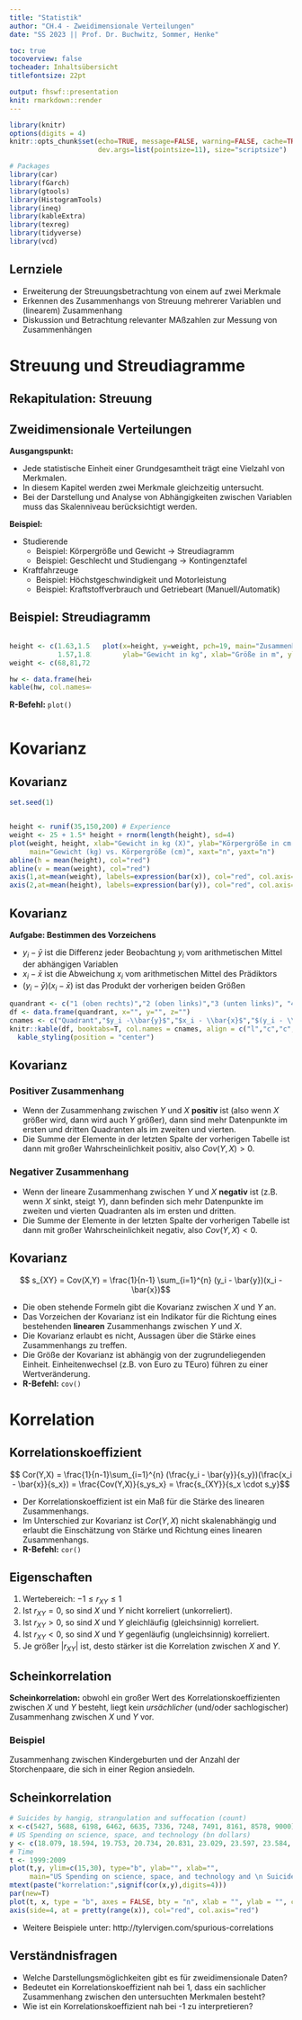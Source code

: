 ```yaml
---
title: "Statistik"
author: "CH.4 - Zweidimensionale Verteilungen"
date: "SS 2023 || Prof. Dr. Buchwitz, Sommer, Henke"

toc: true
tocoverview: false
tocheader: Inhaltsübersicht
titlefontsize: 22pt

output: fhswf::presentation
knit: rmarkdown::render
---
```


```r
library(knitr)
options(digits = 4)
knitr::opts_chunk$set(echo=TRUE, message=FALSE, warning=FALSE, cache=TRUE, 
                      dev.args=list(pointsize=11), size="scriptsize")

# Packages
library(car)
library(fGarch)
library(gtools)
library(HistogramTools)
library(ineq)
library(kableExtra)
library(texreg)
library(tidyverse)
library(vcd)
```

## Lernziele

- Erweiterung der Streuungsbetrachtung von einem auf zwei Merkmale
- Erkennen des Zusammenhangs von Streuung mehrerer Variablen und (linearem) Zusammenhang
- Diskussion und Betrachtung relevanter MAßzahlen zur Messung von Zusammenhängen

# Streuung und Streudiagramme

## Rekapitulation: Streuung

\kariert{18}

## Zweidimensionale Verteilungen

**Ausgangspunkt:**

- Jede statistische Einheit einer Grundgesamtheit trägt eine Vielzahl von Merkmalen.
- In diesem Kapitel werden zwei Merkmale gleichzeitig untersucht.
- Bei der Darstellung und Analyse von Abhängigkeiten zwischen Variablen muss das Skalenniveau berücksichtigt werden.

**Beispiel:**

- Studierende
  + Beispiel: Körpergröße und Gewicht $\rightarrow$ Streudiagramm
  + Beispiel: Geschlecht und Studiengang $\rightarrow$ Kontingenztafel
- Kraftfahrzeuge
  + Beispiel: Höchstgeschwindigkeit und Motorleistung
  + Beispiel: Kraftstoffverbrauch und Getriebeart (Manuell/Automatik)

## Beispiel: Streudiagramm

::: {.columns}
::: {.column width=30%}
```r
height <- c(1.63,1.51,1.56,1.95,1.8,1.79,1.78,1.68,1.89,1.61,1.89,1.97,1.61,
            1.57,1.83,1.8,1.72,1.52,1.54)
weight <- c(68,81,72,128,60,64,94,62,109,75,76,126,98,71,66,111,89,76,45)

hw <- data.frame(height, weight)
kable(hw, col.names=c("Größe (m)","Gewicht (kg)"))

```
**R-Befehl:** `plot()`
:::
::: {.column width=70%}
```r
plot(x=height, y=weight, pch=19, main="Zusammenhang zwischen \n Größe und Gewicht",
     ylab="Gewicht in kg", xlab="Größe in m", ylim=c(0, 140), xlim=c(1.2, 2.2))
```
:::
:::


# Kovarianz 

## Kovarianz

```r
set.seed(1)


height <- runif(35,150,200) # Experience
weight <- 25 + 1.5* height + rnorm(length(height), sd=4)
plot(weight, height, xlab="Gewicht in kg (X)", ylab="Körpergröße in cm (Y)",
     main="Gewicht (kg) vs. Körpergröße (cm)", xaxt="n", yaxt="n")
abline(h = mean(height), col="red")
abline(v = mean(weight), col="red")
axis(1,at=mean(weight), labels=expression(bar(x)), col="red", col.axis="red")
axis(2,at=mean(height), labels=expression(bar(y)), col="red", col.axis="red")
```

## Kovarianz

**Aufgabe: Bestimmen des Vorzeichens**

- $y_i - \bar{y}$ ist die Differenz jeder Beobachtung $y_i$ vom arithmetischen Mittel der abhängigen Variablen
- $x_i - \bar{x}$ ist die Abweichung $x_i$ vom arithmetischen Mittel des Prädiktors
- $(y_i - \bar{y})(x_i - \bar{x})$ ist das Produkt der vorherigen beiden Größen

```r
quandrant <- c("1 (oben rechts)","2 (oben links)","3 (unten links)", "4 (unten rechts)")
df <- data.frame(quandrant, x="", y="", z="")
cnames <- c("Quadrant","$y_i -\\bar{y}$","$x_i - \\bar{x}$","$(y_i - \\bar{y})(x_i - \\bar{x})$")
knitr::kable(df, booktabs=T, col.names = cnames, align = c("l","c","c","c"), escape=F) %>%
  kable_styling(position = "center")
```


## Kovarianz

### Positiver Zusammenhang
- Wenn der Zusammenhang zwischen $Y$ und $X$ **positiv** ist (also wenn $X$ größer wird, dann wird auch $Y$ größer), dann sind mehr Datenpunkte im ersten und dritten Quadranten als im zweiten und vierten.
- Die Summe der Elemente in der letzten Spalte der vorherigen Tabelle ist dann mit großer Wahrscheinlichkeit positiv, also $Cov(Y,X) > 0$.

\pause

### Negativer Zusammenhang
- Wenn der lineare Zusammenhang zwischen $Y$ und $X$ **negativ** ist (z.B. wenn $X$ sinkt, steigt $Y$), dann befinden sich mehr Datenpunkte im zweiten und vierten Quadranten als im ersten und dritten.
- Die Summe der Elemente in der letzten Spalte der vorherigen Tabelle ist dann mit großer Wahrscheinlichkeit negativ, also $Cov(Y,X) < 0$.

## Kovarianz

$$ s_{XY} = Cov(X,Y) = \frac{1}{n-1} \sum_{i=1}^{n} (y_i - \bar{y})(x_i - \bar{x})$$

- Die oben stehende Formeln gibt die Kovarianz zwischen $X$ und $Y$ an.
- Das Vorzeichen der Kovarianz ist ein Indikator für die Richtung eines bestehenden **linearen** Zusammenhangs zwischen $Y$ und $X$.
- Die Kovarianz erlaubt es nicht, Aussagen über die Stärke eines Zusammenhangs zu treffen.
- Die Größe der Kovarianz ist abhängig von der zugrundeliegenden Einheit. Einheitenwechsel (z.B. von Euro zu TEuro) führen zu einer Wertveränderung.
- **R-Befehl:** `cov()`

# Korrelation

## Korrelationskoeffizient

$$ Cor(Y,X) = \frac{1}{n-1}\sum_{i=1}^{n} (\frac{y_i - \bar{y}}{s_y})(\frac{x_i - \bar{x}}{s_x}) = \frac{Cov(Y,X)}{s_ys_x} = \frac{s_{XY}}{s_x \cdot s_y}$$

- Der Korrelationskoeffizient ist ein Maß für die Stärke des linearen Zusammenhangs.
- Im Unterschied zur Kovarianz ist $Cor(Y,X)$ nicht skalenabhängig und erlaubt die Einschätzung von Stärke und Richtung eines linearen Zusammenhangs. 
- **R-Befehl:** `cor()`

\begin{alertblock}{}\Large
$Cor(Y,X) = 0$ bedeutet nicht, dass es zwischen $X$ und $Y$ keinen Zusammenhang gibt.
\end{alertblock}

## Eigenschaften

1. Wertebereich: $-1 \leq r_{XY} \leq 1$
2. Ist $r_{XY} = 0$, so sind $X$ und $Y$ nicht korreliert (unkorreliert).
3. Ist $r_{XY} > 0$, so sind $X$ und $Y$ gleichläufig (gleichsinnig) korreliert.
4. Ist $r_{XY} < 0$, so sind $X$ und $Y$ gegenläufig (ungleichsinnig) korreliert.
5. Je größer $|r_{XY}|$ ist, desto stärker ist die Korrelation zwischen $X$ and $Y$.

## Scheinkorrelation

**Scheinkorrelation:** obwohl ein großer Wert des Korrelationskoeffizienten zwischen $X$ und $Y$ besteht, liegt kein *ursächlicher* (und/oder sachlogischer) Zusammenhang zwischen $X$ und $Y$ vor. 

### Beispiel
Zusammenhang zwischen Kindergeburten und der Anzahl der Storchenpaare, die sich in einer Region ansiedeln.

## Scheinkorrelation

```r
# Suicides by hangig, strangulation and suffocation (count)
x <-c(5427, 5688, 6198, 6462, 6635, 7336, 7248, 7491, 8161, 8578, 9000)
# US Spending on science, space, and technology (bn dollars)
y <- c(18.079, 18.594, 19.753, 20.734, 20.831, 23.029, 23.597, 23.584, 25.525, 27.731, 29.449)
# Time
t <- 1999:2009
plot(t,y, ylim=c(15,30), type="b", ylab="", xlab="", 
     main="US Spending on science, space, and technology and \n Suicides by hangig, strangulation and suffocation")
mtext(paste("korrelation:",signif(cor(x,y),digits=4)))
par(new=T)
plot(t, x, type = "b", axes = FALSE, bty = "n", xlab = "", ylab = "", col="red")
axis(side=4, at = pretty(range(x)), col="red", col.axis="red")
```

\tiny
- Weitere Beispiele unter: http://tylervigen.com/spurious-correlations

## Verständnisfragen

- Welche Darstellungsmöglichkeiten gibt es für zweidimensionale Daten?
- Bedeutet ein Korrelationskoeffizient nah bei 1, dass ein sachlicher Zusammenhang zwischen den untersuchten Merkmalen besteht?
- Wie ist ein Korrelationskoeffizient nah bei -1 zu interpretieren?

